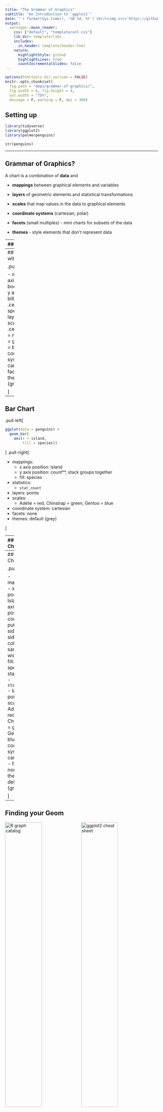 ```yaml
---
title: "The Grammar of Graphics"
subtitle: "An Introduction to `ggplot2`"
date: "`r format(Sys.time(), '%B %d, %Y')`<br/><img src='https://github.com/allisonhorst/palmerpenguins/raw/master/man/figures/lter_penguins.png' width='50%'/>"
output:
  xaringan::moon_reader:
    css: ["default", "template/unl.css"]
    lib_dir: template/libs
    includes:
      in_header: template/header.html
    nature:
      highlightStyle: github
      highlightLines: true
      countIncrementalSlides: false
---
```


```r
options(htmltools.dir.version = FALSE)
knitr::opts_chunk$set(
  fig.path = "deps/grammar-of-graphics/",
  fig.width = 6, fig.height = 4, 
  out.width = "75%", 
  message = F, warning = F, dpi = 300)
```

## Setting up

```r
library(tidyverse)
library(ggplot2)
library(palmerpenguins)

str(penguins)
```

---

## Grammar of Graphics?

A chart is a combination of **data** and 

- **mappings** between graphical elements and variables

- **layers** of geometric elements and statistical transformations

- **scales** that map values in the data to graphical elements

- **coordinate systems** (cartesian, polar)

- **facets** (small multiples) - mini charts for subsets of the data

- **themes** - style elements that don't represent data


---
## Scatterplot

.pull-left[
```r
ggplot(data = penguins) + 
  geom_point(
    aes(x = body_mass_g, 
        y = bill_depth_mm))
```
]
.pull-right[

- mappings:
  - x axis position: body_mass_g
  - y axis position: bill_depth_mm
- layers: points
- scales:
  - body_mass_g    
(`r min(penguins$body_mass_g, na.rm = T)`, `r max(penguins$body_mass_g, na.rm = T)`) -> (0, 1)    
position along x space
  - bill_depth_mm    
(`r min(penguins$bill_depth_mm, na.rm = T)`, `r max(penguins$bill_depth_mm, na.rm = T)`) -> (0, 1)    
position along y space
- coordinate system: cartesian
- facets: none
- themes: default (grey)

]

---
## Scatterplot with Color!

.pull-left[
```r
ggplot(data = penguins) + 
  geom_point(
    aes(x = body_mass_g, 
        y = bill_depth_mm,
        color = species))
```
]
.pull-right[

- mappings:
  - x axis position: body_mass_g
  - y axis position: bill_depth_mm
  - .cerulean[color: species]
- layers: points
- scales:
  - .cerulean[Adelie = red, Chinstrap = green, Gentoo = blue]
- coordinate system: cartesian
- facets: none
- themes: default (grey)

]

---
## Bar Chart

.pull-left[
```r
ggplot(data = penguins) + 
  geom_bar(
    aes(x = island, 
        fill = species))
```
]
.pull-right[

- mappings:
  - x axis position: Island
  - y axis position: count**, stack groups together
  - fill: species
- statistics:
  - `stat_count`
- layers: points
- scales:
  - Adelie = red, Chinstrap = green, Gentoo = blue
- coordinate system: cartesian
- facets: none
- themes: default (grey)

]

---
## Bar Chart

.pull-left[
```r
ggplot(data = penguins) + 
  geom_bar(
    aes(x = island, 
        fill = species),
    position = "dodge2")
```
]
.pull-right[

- mappings:
  - x axis position: Island
  - y axis position: count**, put groups side-by-side
  - fill: species
- statistics:
  - `stat_count`
- layers: points
- scales:
  - Adelie = red, Chinstrap = green, Gentoo = blue
- coordinate system: cartesian
- facets: none
- themes: default (grey)

]

---
## Bar Chart

.pull-left[
```r
ggplot(data = penguins) + 
  geom_bar(
    aes(x = island, 
        fill = species),
    position = 
      position_dodge2(
        preserve="single"
      )
  )
```
]
.pull-right[

- mappings:
  - x axis position: Island
  - y axis position: count**,    
  put groups side-by-side    
  (all columns same width)
  - fill: species
- statistics:
  - `stat_count`
- layers: points
- scales:
  - Adelie = red, Chinstrap = green, Gentoo = blue
- coordinate system: cartesian
- facets: none
- themes: default (grey)

]

---
## Finding your Geom

[<img alt="R graph catalog" src="figure/R-graph-catalog.png" width="49%"/>](https://shiny.srvanderplas.com/r-graph-catalog/#)
[<img alt="ggplot2 cheat sheet" src="figure/ggplot2-cheatsheet.png" width="49%"/>](https://rstudio.com/wp-content/uploads/2015/03/ggplot2-cheatsheet.pdf)
